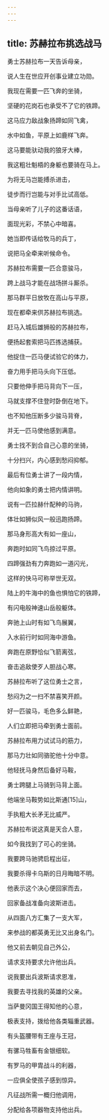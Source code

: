 ```yaml
---
---
---
```

title: 苏赫拉布挑选战马
---




勇士苏赫拉布一天告诉母亲，

说人生在世应开创事业建立功勋。

我现在需要一匹飞奔的坐骑，

坚硬的花岗石也承受不了它的铁蹄。

这马应力敌战象扬蹄如同飞禽，

水中如鱼，平原上如鹿样飞奔。

这马要能驮动我的狼牙大棒，

我这粗壮魁梧的身躯也要骑在马上。

为将无马岂能搏杀进击，

徒步而行岂能与对手比试高低。

当母亲听了儿子的这番话语，

面现光彩，不禁心中暗喜。

她当即传话给牧马的兵丁，

说把马全牵来听候命令。

苏赫拉布需要一匹合意骏马，

跨上战马才能在战场拼斗厮杀。

那马群平日放牧在高山与平原，

现在都牵来供苏赫拉布挑选。

赶马入城后雄狮般的苏赫拉布，

便扬起套索把马匹拣选捕获。

他捉住一匹马便试验它的体力，

奋力用手把马头向下压低。

只要他伸手把马背向下一压，

马就支撑不住登时卧倒在地下。

也不知他压断多少骏马背脊，

并无一匹马使他感到满意。

勇士找不到合自己心意的坐骑，

十分扫兴，内心感到愁闷抑郁。

最后有位勇士讲了一段内情，

他向如象的勇士把内情讲明。

说有一匹拉赫什配种的马驹，

体壮如狮似风一般迅跑扬蹄。

那马身形高大有如一座山，

奔跑时如同飞鸟掠过平原。

四蹄强劲有力奔跑如一道闪光，

这样的快马可称举世无双。

陆上的牛海中的鱼也惧怕它的铁蹄，

有闪电般神速山岳般躯体。

奔驰上山时有如飞鸟展翼，

入水前行时如同海中游鱼。

奔跑在原野恰似飞箭离弦，

奋击追敌使歹人胆战心寒。

苏赫拉布听了这位勇士之言，

愁闷为之一扫不禁喜笑开颜。

好一匹骏马，毛色多么鲜艳，

人们立即把马牵到勇士面前。

苏赫拉布用力试试马的筋力，

那马力壮如同骆驼他十分中意。

他轻抚马身然后备好马鞍，

勇士跨腿上马骑到马背上面。

他端坐马鞍势如比斯通[15]山，

手执粗大长矛无比威严。

苏赫拉布说这真是天合人意，

如今我找到了可心的坐骑。

我要跨马驰骋启程出征，

我要杀得卡乌斯的日月晦暗不明。

他表示这个决心便回家而去，

回家备战准备向波斯进击。

从四面八方汇集了一支大军，

来参战的都英勇无比又出身名门。

他又前去朝见自己外公，

请求支持要求允许他出兵。

说我要出兵波斯请求恩准，

我要去寻找我的英雄的父亲。

当萨曼冈国王得知他的心意，

极表支持，拨给他各类辎重武器。

有头盔腰带有王座与王冠，

有骡马牲畜有金银细软。

有罗马的甲胄战斗的利器，

一应俱全使孩子感到惊异。

凡征战所需一概归他调用，

分配给各项器物支持他出兵。
